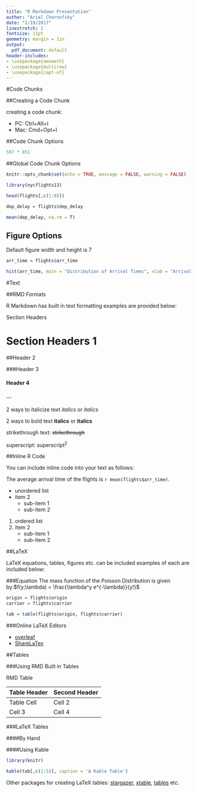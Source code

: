 ```yaml
---
title: "R Markdown Presentation"
author: "Ariel Chernofsky"
date: "1/19/2017"
linestretch: 2
fontsize: 11pt
geometry: margin = 1in
output:
  pdf_document: default
header-includes:
- \usepackage{amsmath}
- \usepackage{multirow}
- \usepackage{capt-of}
---
```


#Code Chunks

##Creating a Code Chunk

creating a code chunk:  

* PC: Ctrl+Alt+I
* Mac: Cmd+Opt+I

##Code Chunk Options

```r
 
567 * 851

```

##Global Code Chunk Options 

```r

knitr::opts_chunk$set(echo = TRUE, message = FALSE, warning = FALSE)

```


```r

library(nycflights13)

head(flights[,c(1:8)])
```

```r

dep_delay = flights$dep_delay

mean(dep_delay, na.rm = T)

```
## Figure Options

Default figure width and height is 7
```r

arr_time = flights$arr_time

hist(arr_time, main = "Distribution of Arrival Times", xlab = "Arrival Times")

```

#Text

##RMD Formats

R Markdown has built in text formatting examples are provided below:

Section Headers

# Section Headers 1

##Header 2

###Header 3

#### Header 4

#### ...

2 ways to italicize text *italics* or _italics_

2 ways to bold text **italics** or __italics__

strikethrough text: ~~strikethrough~~ 

superscript: superscript^2^ 

##Inline R Code

You can include inline code into your text as follows: 

The average arrival time of the flights is `r mean(flights$arr_time)`. 

* unordered list
* item 2
    + sub-item 1
    + sub-item 2

1. ordered list
2. item 2
    + sub-item 1
    + sub-item 2 

##LaTeX

LaTeX equations, tables, figures etc. can be included examples of each are included below: 

###Equation
The mass function of the Poisson Distribution is given by:$f(y;\lambda) = \frac{\lambda^y e^{-\lambda}}{y!}$

```r

origin = flights$origin
carrier = flights$carrier

tab = table(flights$origin, flights$carrier)

```


\begin{align*}
  f(y,\mu, \sigma^2) &= \frac{1}{\sqrt{2\pi \sigma^2}} exp[-\frac{(y-\mu)^2}{2\sigma^2}] \\
  &= exp[-log\sqrt{2\pi \sigma^2} + \frac{y^2 - 2\mu y + \mu^2}{2\sigma^2}] \\
  &= exp[\frac{\mu y - \frac{1}{2}\mu^2}{\sigma^2} - \frac{y^2}{2\sigma^2}-log\sqrt{2\pi \sigma^2}]
\end{align*}

###Online LaTeX Editors

* [overleaf](https://www.overleaf.com/)
* [ShareLaTex](https://www.sharelatex.com/)

##Tables

###Using RMD Built in Tables

RMD Table

Table Header  | Second Header
------------- | -------------
Table Cell | Cell 2
Cell 3 | Cell 4 

###LaTeX Tables

####By Hand

\begin{center}
\captionof{table}{Origin by Flight Frequency Table}
\begin{tabular}{l|rrrr}
\hline
 & AA & B6 & DL & UA \\
\hline
EWR & `r tab[1,2]` & 6557 & `r tab[1,'DL']` & `r tab['EWR','UA']`\\    
JFK & `r tab[2,2]` & 42076 & `r tab[2,'DL']` & `r tab['JFK', 'UA']` \\
LGA & `r tab[3,2]` & 6002 & `r tab[3, 'DL']` & `r tab['LGA', 'UA']` \\
\end{tabular}
\end{center}

####Using Kable 

```r
library(knitr)

kable(tab[,c(1:5)], caption = 'A Kable Table')
```

Other packages for creating LaTeX tables: [stargazer](https://cran.r-project.org/web/packages/stargazer/index.html), [xtable](https://cran.r-project.org/web/packages/xtable/index.html), [tables](https://cran.r-project.org/web/packages/tables/index.html) etc.